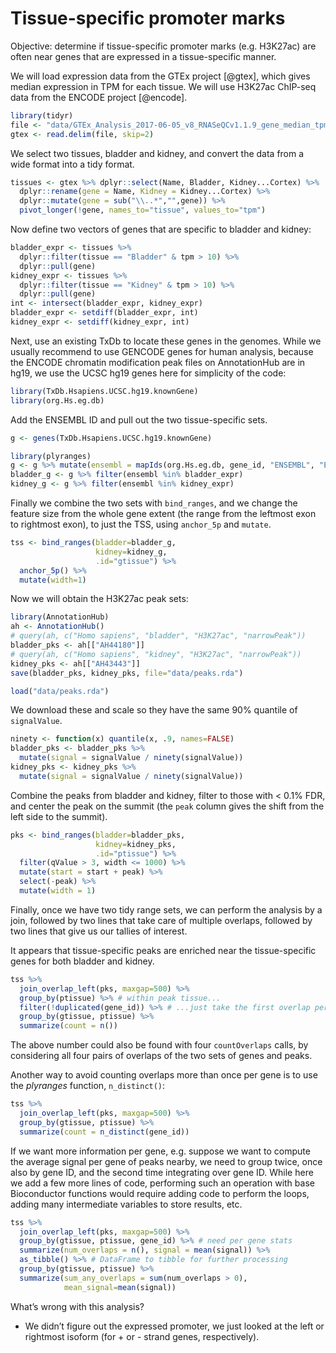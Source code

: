 # Tissue-specific promoter marks

Objective: determine if tissue-specific promoter marks (e.g. H3K27ac)
are often near genes that are expressed in a tissue-specific manner.

We will load expression data from the GTEx project [@gtex], which gives
median expression in TPM for each tissue. We will use H3K27ac ChIP-seq
data from the ENCODE project [@encode].

```r
library(tidyr)
file <- "data/GTEx_Analysis_2017-06-05_v8_RNASeQCv1.1.9_gene_median_tpm.gct.gz"
gtex <- read.delim(file, skip=2)
```

We select two tissues, bladder and kidney, and convert the data from a
wide format into a tidy format.

```r
tissues <- gtex %>% dplyr::select(Name, Bladder, Kidney...Cortex) %>%
  dplyr::rename(gene = Name, Kidney = Kidney...Cortex) %>%
  dplyr::mutate(gene = sub("\\..*","",gene)) %>%
  pivot_longer(!gene, names_to="tissue", values_to="tpm")
```

Now define two vectors of genes that are specific to bladder and kidney:

```r
bladder_expr <- tissues %>%
  dplyr::filter(tissue == "Bladder" & tpm > 10) %>%
  dplyr::pull(gene)
kidney_expr <- tissues %>%
  dplyr::filter(tissue == "Kidney" & tpm > 10) %>%
  dplyr::pull(gene)
int <- intersect(bladder_expr, kidney_expr)
bladder_expr <- setdiff(bladder_expr, int)
kidney_expr <- setdiff(kidney_expr, int)
```

Next, use an existing TxDb to locate these genes in the genomes. While
we usually recommend to use GENCODE genes for human analysis, because
the ENCODE chromatin modification peak files on AnnotationHub are in
hg19, we use the UCSC hg19 genes here for simplicity of the code:

```r
library(TxDb.Hsapiens.UCSC.hg19.knownGene)
library(org.Hs.eg.db)
```

Add the ENSEMBL ID and pull out the two tissue-specific sets. 

```r
g <- genes(TxDb.Hsapiens.UCSC.hg19.knownGene)
```

```r
library(plyranges)
g <- g %>% mutate(ensembl = mapIds(org.Hs.eg.db, gene_id, "ENSEMBL", "ENTREZID"))
bladder_g <- g %>% filter(ensembl %in% bladder_expr)
kidney_g <- g %>% filter(ensembl %in% kidney_expr)
```

Finally we combine the two sets with `bind_ranges`, and we change
the feature size from the whole gene extent (the range from the
leftmost exon to rightmost exon), to just the TSS, using `anchor_5p`
and `mutate`.

```r
tss <- bind_ranges(bladder=bladder_g,
                   kidney=kidney_g,
                   .id="gtissue") %>%
  anchor_5p() %>%
  mutate(width=1)
```

Now we will obtain the H3K27ac peak sets:

```r
library(AnnotationHub)
ah <- AnnotationHub()
# query(ah, c("Homo sapiens", "bladder", "H3K27ac", "narrowPeak"))
bladder_pks <- ah[["AH44180"]]
# query(ah, c("Homo sapiens", "kidney", "H3K27ac", "narrowPeak"))
kidney_pks <- ah[["AH43443"]]
save(bladder_pks, kidney_pks, file="data/peaks.rda")
```

```r
load("data/peaks.rda")
```

We download these and scale so they have the same 90% quantile of `signalValue`.

```r
ninety <- function(x) quantile(x, .9, names=FALSE)
bladder_pks <- bladder_pks %>%
  mutate(signal = signalValue / ninety(signalValue))
kidney_pks <- kidney_pks %>%
  mutate(signal = signalValue / ninety(signalValue))
```

Combine the peaks from bladder and kidney, filter to those with < 0.1%
FDR, and center the peak on the summit (the `peak` column gives the
shift from the left side to the summit).

```r
pks <- bind_ranges(bladder=bladder_pks,
                   kidney=kidney_pks,
                   .id="ptissue") %>%
  filter(qValue > 3, width <= 1000) %>%
  mutate(start = start + peak) %>%
  select(-peak) %>%
  mutate(width = 1)
```

Finally, once we have two tidy range sets, we can perform the analysis
by a join, followed by two lines that take care of multiple overlaps,
followed by two lines that give us our tallies of interest.

It appears that tissue-specific peaks are enriched near the
tissue-specific genes for both bladder and kidney. 

```r
tss %>%
  join_overlap_left(pks, maxgap=500) %>%
  group_by(ptissue) %>% # within peak tissue...
  filter(!duplicated(gene_id)) %>% # ...just take the first overlap per gene
  group_by(gtissue, ptissue) %>%
  summarize(count = n())
```

The above number could also be found with four `countOverlaps` calls,
by considering all four pairs of overlaps of the two sets of genes and
peaks. 

Another way to avoid counting overlaps more than once per gene is to
use the *plyranges* function, `n_distinct()`:

```r
tss %>%
  join_overlap_left(pks, maxgap=500) %>%
  group_by(gtissue, ptissue) %>%
  summarize(count = n_distinct(gene_id))
```

If we want more information per gene, e.g. suppose we want to compute
the average signal per gene of peaks nearby, we need to group twice,
once also by gene ID, and the second time integrating over gene
ID. While here we add a few more lines of code, performing such an
operation with base Bioconductor functions would require adding code
to perform the loops, adding many intermediate variables to store
results, etc.

```r
tss %>%
  join_overlap_left(pks, maxgap=500) %>%
  group_by(gtissue, ptissue, gene_id) %>% # need per gene stats
  summarize(num_overlaps = n(), signal = mean(signal)) %>%
  as_tibble() %>% # DataFrame to tibble for further processing
  group_by(gtissue, ptissue) %>%
  summarize(sum_any_overlaps = sum(num_overlaps > 0),
            mean_signal=mean(signal))
```

What's wrong with this analysis?

* We didn't figure out the expressed promoter, we just looked at the
  left or rightmost isoform (for + or - strand genes, respectively). 
